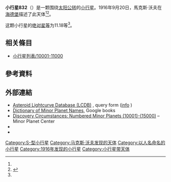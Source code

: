 {{Infobox planet
 | minorplanet     = yes
 | name            = 832 Karin
 | background      = #D6D6D6
 | image = 
 | image_size      = 
 | caption         =
 | discovery_ref   =  <ref name="MPC-object" />
 | discoverer      = [[馬克斯·沃夫|馬克斯·沃夫]]
 | discovery_site  = [[海德堡|海德堡]]
 | discovered      = 1916年9月20日
 | mpc_name        = 832 Karin
 | alt_names       = 832 Karin
 | pronounced      = 
 | named_after     = <ref name="MPC-object" />
 | mp_category     = [[主帶小行星|主帶小行星]] <ref name="MPC-object" /><ref name="jpldata" />
 | orbit_ref       = <ref name="a">[http://ssd.jpl.nasa.gov/sbdb.cgi?sstr=832 832] {{Wayback|url=http://ssd.jpl.nasa.gov/sbdb.cgi?sstr=832 |date=20190816143432 }}，小行星數據庫瀏覽器（JPL Small-Body Database Browser）－[[美国国家航空航天局|美国国家航空航天局]]喷气推进实验室</ref>
 | epoch           = 2018-03-23.0（[[儒略日|JD]] 2458200.5）
 | uncertainty     = 0
 | observation_arc = 
 | aphelion = {{convert|3.095|AU|km|3|abbr=on|lk=out}}
 | perihelion      = {{convert|2.6331730|AU|km|3|abbr=on}}
 | semimajor       = 2.8638761
 | eccentricity    = 0.0805562
 | period          = 4.85[[儒略年|yr]]
 | mean_anomaly    = 322.24920[[度|°]]
 | mean_motion     = {{Deg2DMS|0.20336330|sup=ms}} / day
 | inclination     = 1.00547
 | asc_node        = 253.92147°
 | arg_peri        = 122.32331
 | mean_diameter   = 
 | rotation        = 
 | albedo          =
 | spectral_type   =
 | abs_magnitude   = 11.18<ref name="jpldata" />
}}
'''小行星832'''（{{lang-en|832 Karin}}）是一颗围绕[[太阳|太阳]][[公转|公转]]的[[小行星|小行星]]。1916年9月20日，馬克斯·沃夫在[[海德堡|海德堡]]描述了此天体<ref name="a" /><ref>{{cite news|title=小行星列表|url=http://cfa-www.harvard.edu/iau/lists/NumberedMPs.txt|accessdate=2018-10-19|newspaper=哈佛大学|archive-date=2008-05-17|archive-url=https://web.archive.org/web/20080517010638/http://cfa-www.harvard.edu/iau/lists/NumberedMPs.txt|dead-url=no}}</ref>。

这颗小行星的[[绝对星等|绝对星等]]为11.18等<ref name="a" />。

== 相关條目 ==
*[[小行星列表/10001-11000|小行星列表/10001-11000]]

== 參考資料 ==
{{reflist|refs=

<ref name="jpldata">{{cite web
 |type         = 2018-01-26 last obs.
 |title        = JPL Small-Body Database Browser:832 Karin-832 Karin
 |url          = https://ssd.jpl.nasa.gov/sbdb.cgi?sstr=832
 |publisher    = [[Jet_Propulsion_Laboratory|Jet Propulsion Laboratory]]
 |accessdate   = 28 March 2018
 |archive-date = 2021-02-26
 |archive-url  = https://web.archive.org/web/20210226163957/https://ssd.jpl.nasa.gov/sbdb.cgi?sstr=832
 |dead-url     = no
}}</ref>

<ref name="MPC-object">{{cite web
  |title      = 832 Karin
  |work      = Minor Planet Center
  |url      = https://www.minorplanetcenter.net/db_search/show_object?object_id=832
  |accessdate      = 28 March 2018
  |archive-date      = 2016-03-04
  |archive-url      = https://web.archive.org/web/20160304114353/http://www.minorplanetcenter.net/db_search/show_object?object_id=832
  |dead-url      = no
  }}</ref>

}}

==  外部連結 ==
* [http://www.minorplanet.info/PHP/lcdbsummaryquery.php Asteroid Lightcurve Database (LCDB)] {{Wayback|url=http://www.minorplanet.info/PHP/lcdbsummaryquery.php |date=20171210173955 }}, query form ([http://www.minorplanet.info/lightcurvedatabase.html info] {{Wayback|url=http://www.minorplanet.info/lightcurvedatabase.html |date=20171216050541 }})
* [https://books.google.com/books?id=aeAg1X7afOoC&pg Dictionary of Minor Planet Names], Google books
* [http://www.minorplanetcenter.net/iau/lists/NumberedMPs010001.html Discovery Circumstances: Numbered Minor Planets (10001)-(15000)] {{Wayback|url=http://www.minorplanetcenter.net/iau/lists/NumberedMPs010001.html |date=20180612162317 }} – Minor Planet Center
* {{AstDys|832}}
* {{JPL small body}}

{{Minor Planet Number|[[小行星831|小行星831]]|[[小行星833|小行星833]]}}
{{小天体}}

{{DEFAULTSORT:Karin}}
[[Category:S-型小行星|Category:S-型小行星]]
[[Category:马克斯·沃夫发现的天体|Category:马克斯·沃夫发现的天体]]
[[Category:以人名命名的小行星|Category:以人名命名的小行星]]
[[Category:1916年发现的小行星|Category:1916年发现的小行星]]
[[Category:小行星带天体|Category:小行星带天体]]


{{beltasteroid-stub}}